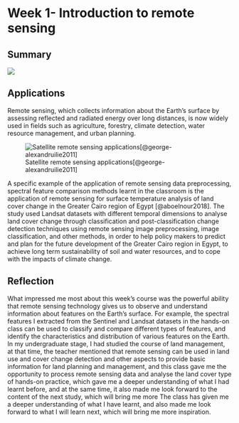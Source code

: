 # Week 1- Introduction to remote sensing

## Summary

![](images/week1su.jpg)

## Applications

Remote sensing, which collects information about the Earth's surface by assessing reflected and radiated energy over long distances, is now widely used in fields such as agriculture, forestry, climate detection, water resource management, and urban planning.

![Satellite remote sensing applications[@george-alexandruilie2011]](images/Remote-sensing-applications.png)

A specific example of the application of remote sensing data preprocessing, spectral feature comparison methods learnt in the classroom is the application of remote sensing for surface temperature analysis of land cover change in the Greater Cairo region of Egypt [@aboelnour2018]. The study used Landsat datasets with different temporal dimensions to analyse land cover change through classification and post-classification change detection techniques using remote sensing image preprocessing, image classification, and other methods, in order to help policy makers to predict and plan for the future development of the Greater Cairo region in Egypt, to achieve long term sustainability of soil and water resources, and to cope with the impacts of climate change.

## Reflection

What impressed me most about this week's course was the powerful ability that remote sensing technology gives us to observe and understand information about features on the Earth's surface. For example, the spectral features I extracted from the Sentinel and Landsat datasets in the hands-on class can be used to classify and compare different types of features, and identify the characteristics and distribution of various features on the Earth. In my undergraduate stage, I had studied the course of land management, at that time, the teacher mentioned that remote sensing can be used in land use and cover change detection and other aspects to provide basic information for land planning and management, and this class gave me the opportunity to process remote sensing data and analyse the land cover type of hands-on practice, which gave me a deeper understanding of what I had learnt before, and at the same time, it also made me look forward to the content of the next study, which will bring me more The class has given me a deeper understanding of what I have learnt, and also made me look forward to what I will learn next, which will bring me more inspiration.

